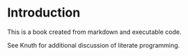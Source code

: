 # Introduction { .unnumbered }

This is a book created from markdown and executable code.

See Knuth for additional discussion of literate programming.
